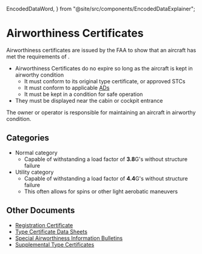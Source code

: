  EncodedDataWord,
} from "@site/src/components/EncodedDataExplainer";

# Airworthiness Certificates

Airworthiness certificates are issued by the FAA to show that an aircraft has
met the requirements of <Reg showTitle part="23" />.

- Airworthiness Certificates do no expire so long as the aircraft is kept in
  airworthy condition
  - It must conform to its original type certificate, or approved STCs
  - It must conform to applicable [ADs](/docs/topics/regulations/airworthiness/ads)
  - It must be kept in a condition for safe operation
- They must be displayed near the cabin or cockpit entrance
  <Reg part="91.203(b)" />

The owner or operator is responsible for maintaining an aircraft in airworthy
condition. <Reg part="91.213" />

## Categories

- Normal category
  - Capable of withstanding a load factor of **3.8**G's without structure
    failure
- Utility category
  - Capable of withstanding a load factor of **4.4**G's without structure
    failure
  - This often allows for spins or other light aerobatic maneuvers

## Other Documents

- [Registration Certificate](/docs/topics/regulations/airworthiness/registration)
- [Type Certificate Data Sheets](/docs/topics/regulations/airworthiness/tcds)
- [Special Airworthiness Information Bulletins](/docs/topics/regulations/airworthiness/ads)
- [Supplemental Type Certificates](/docs/topics/regulations/airworthiness/stcs)
